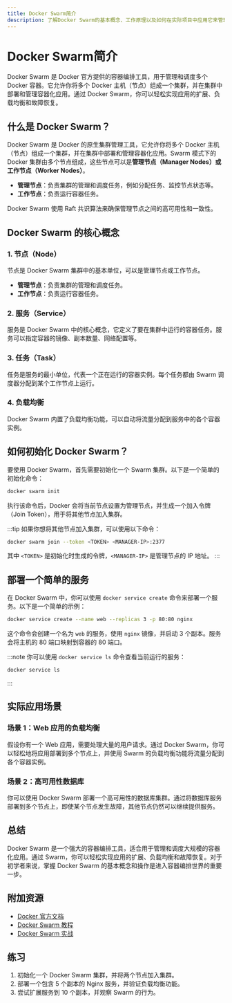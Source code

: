 ```yaml
---
title: Docker Swarm简介
description: 了解Docker Swarm的基本概念、工作原理以及如何在实际项目中应用它来管理容器化应用。
---
```


# Docker Swarm简介

Docker Swarm 是 Docker 官方提供的容器编排工具，用于管理和调度多个 Docker 容器。它允许你将多个 Docker 主机（节点）组成一个集群，并在集群中部署和管理容器化应用。通过 Docker Swarm，你可以轻松实现应用的扩展、负载均衡和故障恢复。

## 什么是 Docker Swarm？

Docker Swarm 是 Docker 的原生集群管理工具，它允许你将多个 Docker 主机（节点）组成一个集群，并在集群中部署和管理容器化应用。Swarm 模式下的 Docker 集群由多个节点组成，这些节点可以是**管理节点（Manager Nodes）**或**工作节点（Worker Nodes）**。

- **管理节点**：负责集群的管理和调度任务，例如分配任务、监控节点状态等。
- **工作节点**：负责运行容器任务。

Docker Swarm 使用 Raft 共识算法来确保管理节点之间的高可用性和一致性。

## Docker Swarm 的核心概念

### 1. 节点（Node）
节点是 Docker Swarm 集群中的基本单位，可以是管理节点或工作节点。

- **管理节点**：负责集群的管理和调度任务。
- **工作节点**：负责运行容器任务。

### 2. 服务（Service）
服务是 Docker Swarm 中的核心概念，它定义了要在集群中运行的容器任务。服务可以指定容器的镜像、副本数量、网络配置等。

### 3. 任务（Task）
任务是服务的最小单位，代表一个正在运行的容器实例。每个任务都由 Swarm 调度器分配到某个工作节点上运行。

### 4. 负载均衡
Docker Swarm 内置了负载均衡功能，可以自动将流量分配到服务中的各个容器实例。

## 如何初始化 Docker Swarm？

要使用 Docker Swarm，首先需要初始化一个 Swarm 集群。以下是一个简单的初始化命令：

```bash
docker swarm init
```

执行该命令后，Docker 会将当前节点设置为管理节点，并生成一个加入令牌（Join Token），用于将其他节点加入集群。

:::tip
如果你想将其他节点加入集群，可以使用以下命令：

```bash
docker swarm join --token <TOKEN> <MANAGER-IP>:2377
```

其中 `<TOKEN>` 是初始化时生成的令牌，`<MANAGER-IP>` 是管理节点的 IP 地址。
:::

## 部署一个简单的服务

在 Docker Swarm 中，你可以使用 `docker service create` 命令来部署一个服务。以下是一个简单的示例：

```bash
docker service create --name web --replicas 3 -p 80:80 nginx
```

这个命令会创建一个名为 `web` 的服务，使用 `nginx` 镜像，并启动 3 个副本。服务会将主机的 80 端口映射到容器的 80 端口。

:::note
你可以使用 `docker service ls` 命令查看当前运行的服务：

```bash
docker service ls
```
:::

## 实际应用场景

### 场景 1：Web 应用的负载均衡
假设你有一个 Web 应用，需要处理大量的用户请求。通过 Docker Swarm，你可以轻松地将应用部署到多个节点上，并使用 Swarm 的负载均衡功能将流量分配到各个容器实例。

### 场景 2：高可用性数据库
你可以使用 Docker Swarm 部署一个高可用性的数据库集群。通过将数据库服务部署到多个节点上，即使某个节点发生故障，其他节点仍然可以继续提供服务。

## 总结

Docker Swarm 是一个强大的容器编排工具，适合用于管理和调度大规模的容器化应用。通过 Swarm，你可以轻松实现应用的扩展、负载均衡和故障恢复。对于初学者来说，掌握 Docker Swarm 的基本概念和操作是进入容器编排世界的重要一步。

## 附加资源

- [Docker 官方文档](https://docs.docker.com/engine/swarm/)
- [Docker Swarm 教程](https://www.docker.com/blog/docker-swarm-tutorial/)
- [Docker Swarm 实战](https://www.youtube.com/watch?v=KC4Ad1DS8xU)

## 练习

1. 初始化一个 Docker Swarm 集群，并将两个节点加入集群。
2. 部署一个包含 5 个副本的 Nginx 服务，并验证负载均衡功能。
3. 尝试扩展服务到 10 个副本，并观察 Swarm 的行为。
